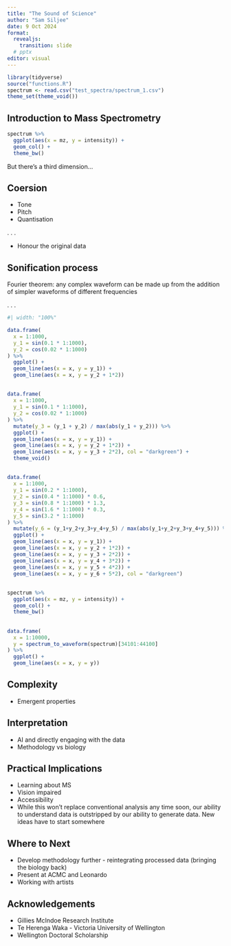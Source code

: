 ---
title: "The Sound of Science"
author: "Sam Siljee"
date: 9 Oct 2024
format:
  revealjs:
    transition: slide
  # pptx
editor: visual
---

```{r, echo = FALSE}
library(tidyverse)
source("functions.R")
spectrum <- read.csv("test_spectra/spectrum_1.csv")
theme_set(theme_void())
```

## Introduction to Mass Spectrometry

```{r}
spectrum %>%
  ggplot(aes(x = mz, y = intensity)) +
  geom_col() +
  theme_bw()
```
But there's a third dimension...

## Coersion
- Tone
- Pitch
- Quantisation

. . .

- Honour the original data

## Sonification process

Fourier theorem: any complex waveform can be made up from the addition of simpler waveforms of different frequencies

. . .

```{r}
#| width: "100%"

data.frame(
  x = 1:1000,
  y_1 = sin(0.1 * 1:1000),
  y_2 = cos(0.02 * 1:1000)
) %>%
  ggplot() +
  geom_line(aes(x = x, y = y_1)) +
  geom_line(aes(x = x, y = y_2 + 1*2))
```

##

```{r waves 2}
data.frame(
  x = 1:1000,
  y_1 = sin(0.1 * 1:1000),
  y_2 = cos(0.02 * 1:1000)
) %>%
  mutate(y_3 = (y_1 + y_2) / max(abs(y_1 + y_2))) %>%
  ggplot() +
  geom_line(aes(x = x, y = y_1)) +
  geom_line(aes(x = x, y = y_2 + 1*2)) +
  geom_line(aes(x = x, y = y_3 + 2*2), col = "darkgreen") +
  theme_void()
```

##

```{r waves 3}
data.frame(
  x = 1:1000,
  y_1 = sin(0.2 * 1:1000),
  y_2 = sin(0.4 * 1:1000) * 0.6,
  y_3 = sin(0.8 * 1:1000) * 1.3,
  y_4 = sin(1.6 * 1:1000) * 0.3,
  y_5 = sin(3.2 * 1:1000)
) %>%
  mutate(y_6 = (y_1+y_2+y_3+y_4+y_5) / max(abs(y_1+y_2+y_3+y_4+y_5))) %>%
  ggplot() +
  geom_line(aes(x = x, y = y_1)) +
  geom_line(aes(x = x, y = y_2 + 1*2)) +
  geom_line(aes(x = x, y = y_3 + 2*2)) +
  geom_line(aes(x = x, y = y_4 + 3*2)) +
  geom_line(aes(x = x, y = y_5 + 4*2)) +
  geom_line(aes(x = x, y = y_6 + 5*2), col = "darkgreen")
```

##

```{r spectrum repeat}
spectrum %>%
  ggplot(aes(x = mz, y = intensity)) +
  geom_col() +
  theme_bw()
```

##

```{r spectrum waveform}
data.frame(
  x = 1:10000,
  y = spectrum_to_waveform(spectrum)[34101:44100]
) %>%
  ggplot() +
  geom_line(aes(x = x, y = y))
```

## Complexity
- Emergent properties

## Interpretation
- AI and directly engaging with the data
- Methodology vs biology

## Practical Implications
- Learning about MS
- Vision impaired
- Accessibility
- While this won't replace conventional analysis any time soon, our ability to understand data is outstripped by our ability to generate data. New ideas have to start somewhere

## Where to Next
- Develop methodology further - reintegrating processed data (bringing the biology back)
- Present at ACMC and Leonardo
- Working with artists

## Acknowledgements
- Gillies McIndoe Research Institute
- Te Herenga Waka - Victoria University of Wellington
- Wellington Doctoral Scholarship
